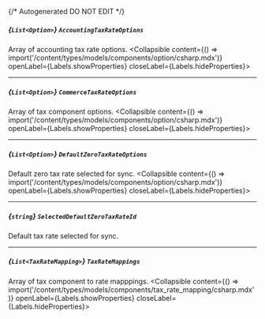 {/* Autogenerated DO NOT EDIT  */}

##### *{`List<Option>`}* `AccountingTaxRateOptions`
Array of accounting tax rate options.
<Collapsible content={() => import('/content/types/models/components/option/csharp.mdx')} openLabel={Labels.showProperties} closeLabel={Labels.hideProperties}>
</Collapsible>

---
##### *{`List<Option>`}* `CommerceTaxRateOptions`
Array of tax component options.
<Collapsible content={() => import('/content/types/models/components/option/csharp.mdx')} openLabel={Labels.showProperties} closeLabel={Labels.hideProperties}>
</Collapsible>

---
##### *{`List<Option>`}* `DefaultZeroTaxRateOptions`
Default zero tax rate selected for sync.
<Collapsible content={() => import('/content/types/models/components/option/csharp.mdx')} openLabel={Labels.showProperties} closeLabel={Labels.hideProperties}>
</Collapsible>

---
##### *{`string`}* `SelectedDefaultZeroTaxRateId`
Default tax rate selected for sync.

---
##### *{`List<TaxRateMapping>`}* `TaxRateMappings`
Array of tax component to rate mapppings.
<Collapsible content={() => import('/content/types/models/components/tax_rate_mapping/csharp.mdx')} openLabel={Labels.showProperties} closeLabel={Labels.hideProperties}>
</Collapsible>


